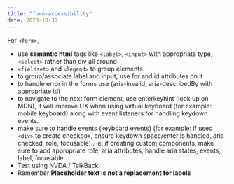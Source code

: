 ```yaml
---
title: "form-accessibility"
date: 2023-10-30
---
```


For `<form>`,

- use **semantic html** tags like `<label>`, `<input>` with appropriate type, `<select>` rather than div all around
- `<fieldset>` and `<legend>` to group elements
- to group/associate label and input, use for and id attributes on it
- to handle error in the forms use (aria-invalid, aria-describedBy with appropriate id)
- to navigate to the next form element, use enterkeyhint (look up on MDN), it will improve UX when using virtual keyboard (for example: mobile keyboard) along with event listeners for handling keydown events.
- make sure to handle events (keyboard events) (for example: if used `<div>` to create checkbox, ensure keydown space/enter is handled, aria-checked, role, focusable).. ie: if creating custom components, make sure to add appropriate role, aria attributes, handle aria states, events, label, focusable.
- Test using NVDA / TalkBack
- Remember **Placeholder text is not a replacement for labels**
